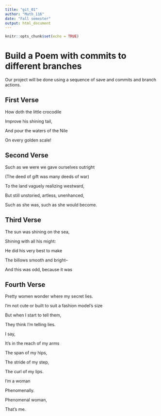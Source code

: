 ```yaml
---
title: "git_01"
author: "Math_116"
date: "Fall semester"
output: html_document
---
```


```r
knitr::opts_chunk$set(echo = TRUE)
```
# Build a Poem with commits to different branches
Our project will be done using a sequence of save and commits and branch actions.
<!-- Do not modify or change any text in "!--" bracketed areas such as this --- these are instructions to
you, if you change any of this the git program will notice it and compromise your git merging strategy !-->

## First Verse 
<!--Put the first five lines of a poem by Lewis Carrol in this section!-->
How doth the little crocodile 

Improve his shining tail,

And pour the waters of the Nile 

On every golden scale! 

## Second Verse
<!--Put the first five lines of a poem by Robert Frost in this section!-->
Such as we were we gave ourselves outright

(The deed of gift was many deeds of war)

To the land vaguely realizing westward,

But still unstoried, artless, unenhanced,

Such as she was, such as she would become.

## Third Verse
 <!--Put the first two verses of The Walrus and the Carpenter here!-->
The sun was shining on the sea,

Shining with all his might:

He did his very best to make

The billows smooth and bright--

And this was odd, because it was

## Fourth Verse
<!--Put a short poem of your choice 8-20 lines,here!-->
Pretty women wonder where my secret lies.

I'm not cute or built to suit a fashion model's size

But when I start to tell them,

They think I'm telling lies.

I say,

It's in the reach of my arms

The span of my hips,

The stride of my step,

The curl of my lips.

I'm a woman

Phenomenally.

Phenomenal woman,

That's me.
